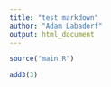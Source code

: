 ```yaml
---
title: "test markdown"
author: "Adam Labadorf"
output: html_document
---
```


```r
source("main.R")
```

```r
add3(3)
```
